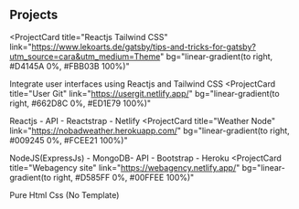 ## Projects

<ProjectCard
  title="Reactjs Tailwind CSS"
  link="https://www.lekoarts.de/gatsby/tips-and-tricks-for-gatsby?utm_source=cara&utm_medium=Theme"
  bg="linear-gradient(to right, #D4145A 0%, #FBB03B 100%)"
>
  Integrate user interfaces using Reactjs and Tailwind CSS
</ProjectCard>
<ProjectCard
  title="User Git"
  link="https://usergit.netlify.app/"
  bg="linear-gradient(to right, #662D8C 0%, #ED1E79 100%)"
>
  Reactjs - API - Reactstrap - Netlify
</ProjectCard>
<ProjectCard
  title="Weather Node"
  link="https://nobadweather.herokuapp.com/"
  bg="linear-gradient(to right, #009245 0%, #FCEE21 100%)"
>
  NodeJS(ExpressJs) - MongoDB- API - Bootstrap - Heroku
</ProjectCard>
<ProjectCard
  title="Webagency site"
  link="https://webagency.netlify.app/"
  bg="linear-gradient(to right, #D585FF 0%, #00FFEE 100%)"
>
  Pure Html Css (No Template)
</ProjectCard>
